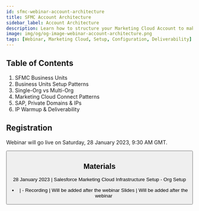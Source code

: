 ```yaml
---
id: sfmc-webinar-account-architecture
title: SFMC Account Architecture
sidebar_label: Account Architecture
description: Learn how to structure your Marketing Cloud Account to make the most of the Business Units, Marketing Cloud Connect and deliverability features.
image: img/og/og-image-webinar-account-architecture.png
tags: [Webinar, Marketing Cloud, Setup, Configuration, Deliverability]
---
```



<LeadText content="Learn how to structure your Marketing Cloud Account to make the most of the Business Units, Marketing Cloud Connect and deliverability features." />

## Table of Contents

1. SFMC Business Units
2. Business Units Setup Patterns
3. Single-Org vs Multi-Org
4. Marketing Cloud Connect Patterns
5. SAP, Private Domains & IPs
6. IP Warmup & Deliverability

## Registration

Webinar will go live on Saturday, 28 January 2023, 9:30 AM GMT.

<Button
    link='https://trailblazercommunitygroups.com/events/details/salesforce-salesforce-marketer-group-pardot-singapore-singapore-presents-episode-06-sfmc-bootcamp-salesforce-marketing-cloud-infrastructure-setup-org-setup/'
    text='Register now'
/>

## Materials

28 January 2023 | Salesforce Marketing Cloud Infrastructure Setup - Org Setup
- | -
Recording | Will be added after the webinar
Slides | Will be added after the webinar
